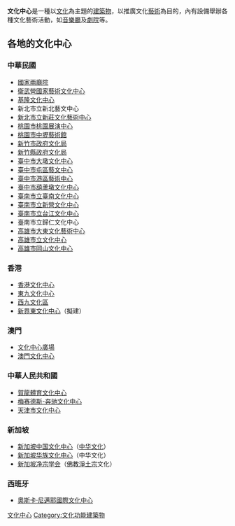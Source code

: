 '''文化中心'''是一種以[[文化|文化]]為主題的[[建築物|建築物]]，以推廣文化[[藝術|藝術]]為目的，內有設備舉辦各種文化藝術活動，如[[音樂廳|音樂廳]]及[[劇院|劇院]]等。

==各地的文化中心==
{{Expand list}}
===中華民國===
*[[國家兩廳院|國家兩廳院]]
*[[衛武營國家藝術文化中心|衛武營國家藝術文化中心]]
*[[基隆文化中心|基隆文化中心]]
*新北市立新北藝文中心
*[[新北市立新莊文化藝術中心|新北市立新莊文化藝術中心]]
*[[桃園展演中心|桃園市桃園展演中心]]
*[[中壢藝術館|桃園市中壢藝術館]]
*[[新竹市政府文化局|新竹市政府文化局]]
*[[新竹縣政府文化局|新竹縣政府文化局]]
*[[臺中市大墩文化中心|臺中市大墩文化中心]]
*[[臺中市屯區藝文中心|臺中市屯區藝文中心]]
*[[臺中市港區藝術中心|臺中市港區藝術中心]]
*[[臺中市葫蘆墩文化中心|臺中市葫蘆墩文化中心]]
*[[臺南市立臺南文化中心|臺南市立臺南文化中心]]
*[[臺南市立新營文化中心|臺南市立新營文化中心]]
*[[臺南市立台江文化中心|臺南市立台江文化中心]]
*臺南市立歸仁文化中心
*[[大東文化藝術中心|高雄市大東文化藝術中心]]
*[[高雄市立文化中心|高雄市立文化中心]]
*[[高雄市岡山文化中心|高雄市岡山文化中心]]

===香港===
*[[香港文化中心|香港文化中心]]
*[[東九文化中心|東九文化中心]]
*[[西九文化區|西九文化區]]
*[[新界東文化中心|新界東文化中心]]（擬建）

===澳門===
*[[文化中心廣場|文化中心廣場]]
*[[澳門文化中心|澳門文化中心]]

===中華人民共和國===
*[[賀龍體育文化中心|賀龍體育文化中心]]
*[[梅赛德斯-奔驰文化中心|梅赛德斯-奔驰文化中心]]
*[[天津市文化中心|天津市文化中心]]

===新加坡===
*[[新加坡中国文化中心|新加坡中国文化中心]]（[[中华文化|中华文化]]）
*[[新加坡华族文化中心|新加坡华族文化中心]]（中华文化）
*[[新加坡净宗学会|新加坡净宗学会]]（[[佛教|佛教]][[淨土宗_(中國)|淨土宗]]文化）

===西班牙===
* [[奧斯卡·尼邁耶國際文化中心|奧斯卡·尼邁耶國際文化中心]]

[[Category:文化中心|]]
[[Category:文化功能建築物|Category:文化功能建築物]]